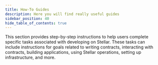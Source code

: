 ```yaml
---
title: How-To Guides
description: Here you will find really useful guides
sidebar_position: 40
hide_table_of_contents: true
---
```



This section provides step-by-step instructions to help users complete specific tasks associated with developing on Stellar. These tasks can include instructions for goals related to writing contracts, interacting with contracts, building applications, using Stellar operations, setting up infrastructure, and more.

<DocCardList />
